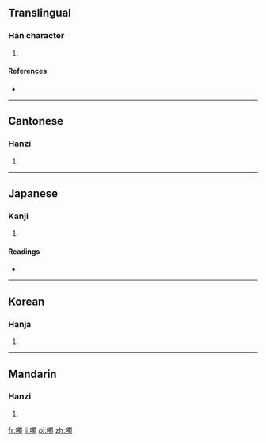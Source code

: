 ==Translingual==

===Han character===
{{Han char|rn=30|rad=口|as=13|sn=16|four=6602<sub>7</sub>|canj=口田中戈 (RWLI)|ids=⿰[[口]][[蜀]]}}

# {{defn|Han|sort=口13}}

====References====
* {{Han ref|kx=0209.290|dkj=04363|dj=0432.130|hdz=10691.130|uh=5663|ud=22115|bh=E942|bd=59714}}

----

==Cantonese==

===Hanzi===
{{yue-hanzi|jyut=[[doek3]], [[zau3]], [[zyu1]]|y=deuk3, jau3, jyu1}}

# {{defn|lang=yue|sort=口13}}

----

==Japanese==

===Kanji===
{{ja-kanji|grade=|rs=口13}}

# {{defn|lang=ja|sort=口13}}

====Readings====
* {{ja-readings|on=[[ちゅ]] (chu), [[ちゅう]] (chū), [[とう]] (tō), [[つ]] (tsu), [[しょく]] (shoku), [[そく]] (soku)|kun=[[くさばし]] (kusabashi), [[ついばむ]] (tsuibamu)}}

----

==Korean==

===Hanja===
{{ko-hanja|hangeul=[[주]], [[탁]]|rv=ju, tak|mr=chu, t'ak}}

# {{defn|lang=ko|sort=口13}}

----

==Mandarin==

===Hanzi===
{{cmn-hanzi|pin=[[zhòu]] ([[zhou4]]), [[zhuó]] ([[zhuo2]])|wg=chou<sup>4</sup>, cho<sup>2</sup>}}

# {{defn|lang=cmn|sort=口13}}

[[fr:噣]]
[[li:噣]]
[[pl:噣]]
[[zh:噣]]